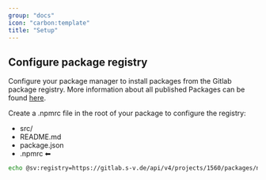 ```yaml
---
group: "docs"
icon: "carbon:template"
title: "Setup"
---
```


## Configure package registry

Configure your package manager to install packages from the Gitlab package registry. More information about all published Packages can be found [here](https://gitlab.s-v.de/svp/atrium/-/packages).

Create a .npmrc file in the root of your package to configure the registry:

- src/
- README.md
- package.json
- .npmrc ⬅

```sh
echo @sv:registry=https://gitlab.s-v.de/api/v4/projects/1560/packages/npm/ >> .npmrc
```
